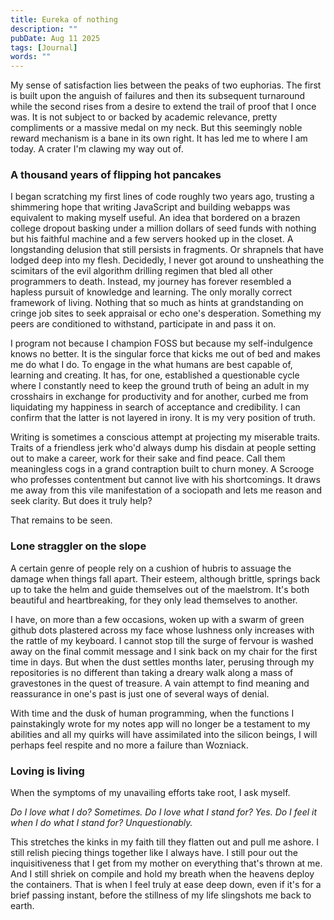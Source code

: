 ---
title: Eureka of nothing
description: ""
pubDate: Aug 11 2025
tags: [Journal]
words: ""
---

My sense of satisfaction lies between the peaks of two euphorias.
The first is built upon the anguish of failures and then its subsequent turnaround while the second rises from 
a desire to extend the trail of proof that I once was. It is not subject to or backed by academic relevance,
pretty compliments or a massive medal on my neck. But this seemingly noble reward mechanism 
is a bane in its own right. It has led me to where I am today. A crater I'm clawing my way out of.  


### A thousand years of flipping hot pancakes

I began scratching my first lines of code roughly two years ago, trusting a shimmering hope that writing
JavaScript and building webapps was equivalent to making myself useful. An idea that bordered on a brazen
college dropout basking under a million dollars of seed funds with nothing but his faithful machine and
a few servers hooked up in the closet. A longstanding delusion that still persists in fragments.
Or shrapnels that have lodged deep into my flesh. Decidedly, I never got around to unsheathing the
scimitars of the evil algorithm drilling regimen that bled all other programmers to death. Instead,
my journey has forever resembled a hapless pursuit of
knowledge and learning. The only morally correct framework of living.
Nothing that so much as hints at grandstanding on cringe job sites to seek appraisal or echo one's
desperation. Something my peers are conditioned to withstand, participate in and pass it on.

I program not because I champion FOSS but because my self-indulgence knows no better.
It is the singular force that kicks me out of bed and makes me do what I do. To engage in the what humans
are best capable of, learning and creating. It has, for one, established
a questionable cycle where I constantly need to keep the ground truth of being an adult
in my crosshairs in exchange for productivity and for another, curbed me from
liquidating my happiness in search of acceptance and credibility. I can confirm that the latter 
is not layered in irony. It is my very position of truth.

Writing is sometimes a conscious attempt at projecting my miserable traits. Traits of a friendless jerk who'd always dump
his disdain at people setting out to make a career, work for their
sake and find peace. Call them meaningless cogs in a grand contraption built to churn money. A Scrooge who professes 
contentment but cannot live with his shortcomings. It draws me away from this vile manifestation of a sociopath
and lets me reason and seek clarity. But does it truly help? 

That remains to be seen. 

### Lone straggler on the slope

A certain genre of people rely on a cushion of hubris to assuage the damage when things fall apart.
Their esteem, although brittle, springs back up to take the helm and guide themselves out
of the maelstrom. It's both beautiful and heartbreaking, for they only lead themselves to another.

I have, on more than a few occasions, woken up with a swarm of green github dots plastered across my face
whose lushness only increases with the rattle of my keyboard. I cannot stop till the surge
of fervour is washed away on the final commit message and I sink back on my chair for the first time in days.
But when the dust settles months later, perusing through my repositories is no different than taking a dreary
walk along a mass of gravestones in the quest of treasure.
A vain attempt to find meaning and reassurance in one's past is just one of several ways of
denial.

With time and the dusk of human programming, when the functions I painstakingly wrote for my notes app will no longer 
be a testament to my abilities and all my quirks will have assimilated into the silicon beings, I will perhaps feel respite
and no more a failure than Wozniack.

### Loving is living

When the symptoms of my unavailing efforts take root, I ask myself.  

*Do I love what I do? Sometimes. Do I love what I stand for? Yes. Do I feel it when I do what I stand for? Unquestionably.*

This stretches the kinks in my faith till they flatten out and pull me ashore. 
I still relish piecing things together like I always have. I still pour out the inquisitiveness 
that I get from my mother on everything that's thrown at me.
And I still shriek on compile and hold my breath when the heavens deploy 
the containers. That is when I feel truly at ease deep down, even if it's for a brief passing instant,
before the stillness of my life slingshots me back to earth.
